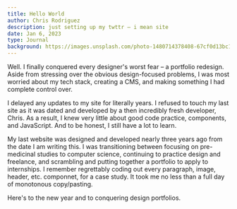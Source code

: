 ```yaml
---
title: Hello World
author: Chris Rodriguez
description: just setting up my twttr – i mean site
date: Jan 6, 2023
type: Journal
background: https://images.unsplash.com/photo-1480714378408-67cf0d13bc1b
---
```


Well. I finally conquered every designer's worst fear – a portfolio redesign. Aside from stressing over the obvious design-focused problems, I was most worried about my tech stack, creating a CMS, and making something I had complete control over.

I delayed any updates to my site for literally years. I refused to touch my last site as it was dated and developed by a then incredibly fresh developer, Chris. As a result, I knew very little about good code practice, components, and JavaScript. And to be honest, I still have a lot to learn.

My last website was designed and developed nearly three years ago from the date I am writing this. I was transitioning between focusing on pre-medicinal studies to computer science, continuing to practice design and freelance, and scrambling and putting together a portfolio to apply to internships. I remember regrettably coding out every paragraph, image, header, etc. componnet, for a case study. It took me no less than a full day of monotonous copy/pasting.

Here's to the new year and to conquering design portfolios.